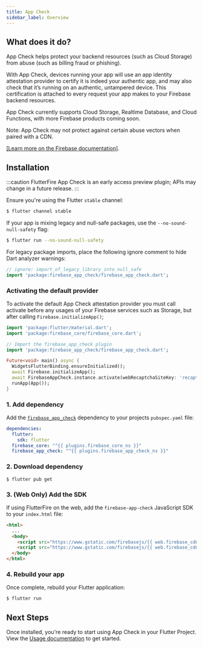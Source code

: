 ```yaml
---
title: App Check
sidebar_label: Overview
---
```


##  What does it do?

App Check helps protect your backend resources (such as Cloud Storage) from
abuse (such as billing fraud or phishing).

With App Check, devices running your app will use an app identity attestation
provider to certify it is indeed your authentic app, and may also check that it’s
running on an authentic, untampered device. This certification is attached to every
request your app makes to your Firebase backend resources.

App Check currently supports Cloud Storage, Realtime Database, and Cloud
Functions, with more Firebase products coming soon.

Note: App Check may not protect against certain abuse vectors when paired
with a CDN.

[[Learn more on the Firebase documentation]](https://firebase.google.com/docs/app-check).

## Installation

:::caution
FlutterFire App Check is an early access preview plugin; APIs may change in a future release.
:::

Ensure you're using the Flutter `stable` channel:

```bash
$ flutter channel stable
```

If your app is mixing legacy and null-safe packages, use the `--no-sound-null-safety` flag:
```bash
$ flutter run --no-sound-null-safety
```

For legacy package imports, place the following ignore comment to hide Dart analyzer warnings:

```dart
// ignore: import_of_legacy_library_into_null_safe
import 'package:firebase_app_check/firebase_app_check.dart';
```

### Activating the default provider

To activate the default App Check attestation provider you must call activate before any usages of your Firebase
services such as Storage, but after calling `Firebase.initializeApp()`;

```dart {10} title="lib/main.dart"
import 'package:flutter/material.dart';
import 'package:firebase_core/firebase_core.dart';

// Import the firebase_app_check plugin
import 'package:firebase_app_check/firebase_app_check.dart';

Future<void> main() async {
  WidgetsFlutterBinding.ensureInitialized();
  await Firebase.initializeApp();
  await FirebaseAppCheck.instance.activate(webRecaptchaSiteKey: 'recaptcha-v3-site-key');
  runApp(App());
}
```

### 1. Add dependency

Add the [`firebase_app_check`](https://pub.dev/packages/firebase_app_check) dependency to your projects `pubspec.yaml` file:


```yaml {5} title="pubspec.yaml"
dependencies:
  flutter:
    sdk: flutter
  firebase_core: "^{{ plugins.firebase_core_ns }}"
  firebase_app_check: "^{{ plugins.firebase_app_check_ns }}"
```

### 2. Download dependency

```
$ flutter pub get
```

### 3. (Web Only) Add the SDK

If using FlutterFire on the web, add the `firebase-app-check` JavaScript SDK to your `index.html` file:

```html {5} title="web/index.html"
<html>
  ...
  <body>
    <script src="https://www.gstatic.com/firebasejs/{{ web.firebase_cdn }}/firebase-app.js"></script>
    <script src="https://www.gstatic.com/firebasejs/{{ web.firebase_cdn }}/firebase-app-check.js"></script>
  </body>
</html>
```

### 4. Rebuild your app

Once complete, rebuild your Flutter application:

```bash
$ flutter run
```

## Next Steps

Once installed, you're ready to start using App Check in your Flutter Project. View the [Usage documentation](usage.mdx) to get started.
